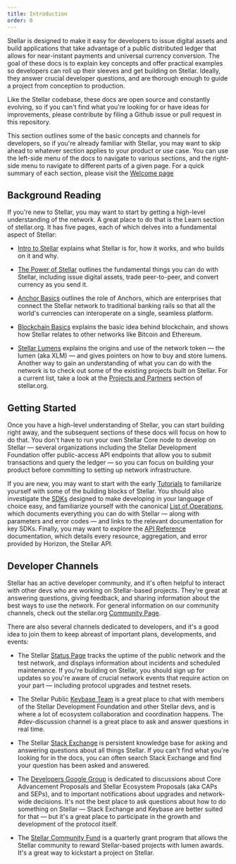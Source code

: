 ```yaml
---
title: Introduction
order: 0
---
```



Stellar is designed to make it easy for developers to issue digital assets and build applications that take advantage of a public distributed ledger that allows for near-instant payments and universal currency conversion. The goal of these docs is to explain key concepts and offer practical examples so developers can roll up their sleeves and get building on Stellar. Ideally, they answer crucial developer questions, and are thorough enough to guide a project from conception to production.

Like the Stellar codebase, these docs are open source and constantly evolving, so if you can't find what you're looking for or have ideas for improvements, please contribute by filing a Github issue or pull request in this repository.

This section outlines some of the basic concepts and channels for developers, so if you're already familiar with Stellar, you may want to skip ahead to whatever section applies to your product or use case. You can use the left-side menu of the docs to navigate to various sections, and the right-side menu to navigate to different parts of a given page. For a quick summary of each section, please visit the [Welcome page](../index.mdx)

## Background Reading

If you're new to Stellar, you may want to start by getting a high-level understanding of the network. A great place to do that is the Learn section of stellar.org. It has five pages, each of which delves into a fundamental aspect of Stellar:

- [Intro to Stellar](https://www.stellar.org/learn/intro-to-stellar) explains what Stellar is for, how it works, and who builds on it and why.

- [The Power of Stellar](https://www.stellar.org/learn/the-power-of-stellar) outlines the fundamental things you can do with Stellar, including issue digital assets, trade peer-to-peer, and convert currency as you send it.

- [Anchor Basics](https://www.stellar.org/learn/anchor-basics) outlines the role of Anchors, which are enterprises that connect the Stellar network to traditional banking rails so that all the world's currencies can interoperate on a single, seamless platform.

- [Blockchain Basics](https://www.stellar.org/learn/blockchain-basics) explains the basic idea behind blockchain, and shows how Stellar relates to other networks like Bitcoin and Ethereum.

- [Stellar Lumens](https://www.stellar.org/lumens) explains the origins and use of the network token — the lumen (aka XLM) — and gives pointers on how to buy and store lumens. Another way to gain an understanding of what you can do with the network is to check out some of the existing projects built on Stellar. For a current list, take a look at the [Projects and Partners](https://www.stellar.org/ecosystem/projects) section of stellar.org.

## Getting Started

Once you have a high-level understanding of Stellar, you can start building right away, and the subsequent sections of these docs will focus on how to do that. You don't have to run your own Stellar Core node to develop on Stellar — several organizations including the Stellar Development Foundation offer public-access API endpoints that allow you to submit transactions and query the ledger — so you can focus on building your product before committing to setting up network infrastructure.

If you are new, you may want to start with the early [Tutorials](../tutorials/create-account.mdx) to familiarize yourself with some of the building blocks of Stellar. You should also investigate the [SDKs](../software-and-sdks/index.mdx) designed to make developing in your language of choice easy, and familiarize yourself with the canonical [List of Operations](../start/list-of-operations.mdx), which documents everything you can do with Stellar — along with parameters and error codes — and links to the relevant documentation for key SDKs. Finally, you may want to explore the [API Reference](/api/introduction/) documentation, which details every resource, aggregation, and error provided by Horizon, the Stellar API.

## Developer Channels

Stellar has an active developer community, and it's often helpful to interact with other devs who are working on Stellar-based projects. They're great at answering questions, giving feedback, and sharing information about the best ways to use the network. For general information on our community channels, check out the stellar.org [Community Page](https://www.stellar.org/community).

There are also several channels dedicated to developers, and it's a good idea to join them to keep abreast of important plans, developments, and events:

- The Stellar [Status Page](https://status.stellar.org/) tracks the uptime of the public network and the test network, and displays information about incidents and scheduled maintenance. If you're building on Stellar, you should sign up for updates so you're aware of crucial network events that require action on your part — including protocol upgrades and testnet resets.

- The Stellar Public [Keybase Team](https://keybase.io/team/stellar.public) is a great place to chat with members of the Stellar Development Foundation and other Stellar devs, and is where a lot of ecosystem collaboration and coordination happens. The #dev-discussion channel is a great place to ask and answer questions in real time.

- The Stellar [Stack Exchange](https://stellar.stackexchange.com/) is persistent knowledge base for asking and answering questions about all things Stellar. If you can't find what you're looking for in the docs, you can often search Stack Exchange and find your question has been asked and answered.

- The [Developers Google Group](https://groups.google.com/forum/#!forum/stellar-dev) is dedicated to discussions about Core Advancement Proposals and Stellar Ecosystem Proposals (aka CAPs and SEPs), and to important notifications about upgrades and network-wide decisions. It's not the best place to ask questions about how to do something on Stellar — Stack Exchange and Keybase are better suited for that — but it's a great place to participate in the growth and development of the protocol itself.

- The [Stellar Community Fund](https://communityfund.stellar.org/) is a quarterly grant program that allows the Stellar community to reward Stellar-based projects with lumen awards. It's a great way to kickstart a project on Stellar.
